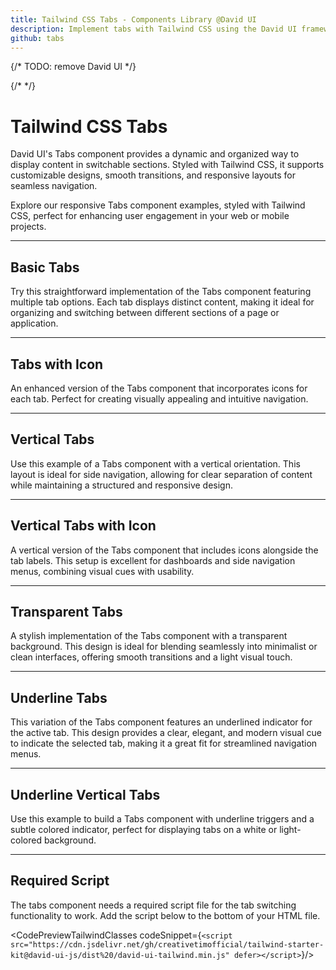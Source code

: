 ```yaml
---
title: Tailwind CSS Tabs - Components Library @David UI
description: Implement tabs with Tailwind CSS using the David UI framework. Check our examples that provide a dynamic and organized way to display content in switchable sections.
github: tabs
---
```


{/* TODO: remove David UI */}

<ScriptLoader src="https://cdn.jsdelivr.net/gh/creativetimofficial/tailwind-starter-kit@david-ui-js/dist%20/david-ui-tailwind.min.js" />

{/* <InfoBadge /> */}

# Tailwind CSS Tabs

David UI's Tabs component provides a dynamic and organized way to display content in switchable sections. Styled with Tailwind CSS, it supports customizable designs, smooth transitions, and responsive layouts for seamless navigation.

Explore our responsive Tabs component examples, styled with Tailwind CSS, perfect for enhancing user engagement in your web or mobile projects.

---

## Basic Tabs

Try this straightforward implementation of the Tabs component featuring multiple tab options. Each tab displays distinct content, making it ideal for organizing and switching between different sections of a page or application.

<PreviewWithCode relativePath="tabs/tabs-demo.tsx" language="html" />

---

## Tabs with Icon

An enhanced version of the Tabs component that incorporates icons for each tab. Perfect for creating visually appealing and intuitive navigation.

<PreviewWithCode relativePath="tabs/tabs-with-icon.tsx" language="html" />

---

## Vertical Tabs

Use this example of a Tabs component with a vertical orientation. This layout is ideal for side navigation, allowing for clear separation of content while maintaining a structured and responsive design.

<PreviewWithCode relativePath="tabs/vertical-tabs.tsx" language="html" />

---

## Vertical Tabs with Icon

A vertical version of the Tabs component that includes icons alongside the tab labels. This setup is excellent for dashboards and side navigation menus, combining visual cues with usability.

<PreviewWithCode relativePath="tabs/vertical-tabs-with-icon.tsx" language="html" />

---

## Transparent Tabs

A stylish implementation of the Tabs component with a transparent background. This design is ideal for blending seamlessly into minimalist or clean interfaces, offering smooth transitions and a light visual touch.

<PreviewWithCode relativePath="tabs/transparent-tabs.tsx" language="html" />

---

## Underline Tabs

This variation of the Tabs component features an underlined indicator for the active tab. This design provides a clear, elegant, and modern visual cue to indicate the selected tab, making it a great fit for streamlined navigation menus.

<PreviewWithCode relativePath="tabs/underline-tabs.tsx" language="html" />

---

## Underline Vertical Tabs

Use this example to build a Tabs component with underline triggers and a subtle colored indicator, perfect for displaying tabs on a white or light-colored background.

<PreviewWithCode relativePath="tabs/underline-vertical-tabs.tsx" language="html" />

---

## Required Script
The tabs component needs a required script file for the tab switching functionality to work. Add the script below to the bottom of your HTML file.

<CodePreviewTailwindClasses codeSnippet={`<script src="https://cdn.jsdelivr.net/gh/creativetimofficial/tailwind-starter-kit@david-ui-js/dist%20/david-ui-tailwind.min.js" defer></script>`}/>
